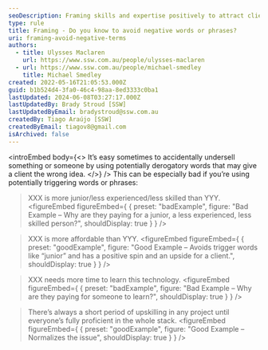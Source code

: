 ```yaml
---
seoDescription: Framing skills and expertise positively to attract clients seeking high-quality services.
type: rule
title: Framing - Do you know to avoid negative words or phrases?
uri: framing-avoid-negative-terms
authors:
  - title: Ulysses Maclaren
    url: https://www.ssw.com.au/people/ulysses-maclaren
  - url: https://www.ssw.com.au/people/michael-smedley
    title: Michael Smedley
created: 2022-05-16T21:05:53.000Z
guid: b1b524d4-3fa0-46c4-98aa-8ed3333c0ba1
lastUpdated: 2024-06-08T03:27:17.000Z
lastUpdatedBy: Brady Stroud [SSW]
lastUpdatedByEmail: bradystroud@ssw.com.au
createdBy: Tiago Araújo [SSW]
createdByEmail: tiagov8@gmail.com
isArchived: false
---
```


<introEmbed
  body={<>
It’s easy sometimes to accidentally undersell something or someone by using potentially derogatory words that may give a client the wrong idea.
  </>}
/>
This can be especially bad if you’re using potentially triggering words or phrases:

> XXX is more junior/less experienced/less skilled than YYY.
<figureEmbed figureEmbed={ {
  preset: "badExample",
  figure: "Bad Example – Why are they paying for a junior, a less experienced, less skilled person?",
  shouldDisplay: true
} } />


> XXX is more affordable than YYY.
<figureEmbed figureEmbed={ {
  preset: "goodExample",
  figure: "Good Example – Avoids trigger words like “junior” and has a positive spin and an upside for a client.",
  shouldDisplay: true
} } />


> XXX needs more time to learn this technology.
<figureEmbed figureEmbed={ {
  preset: "badExample",
  figure: "Bad Example – Why are they paying for someone to learn?",
  shouldDisplay: true
} } />


> There’s always a short period of upskilling in any project until everyone’s fully proficient in the whole stack.
<figureEmbed figureEmbed={ {
  preset: "goodExample",
  figure: "Good Example – Normalizes the issue",
  shouldDisplay: true
} } />
